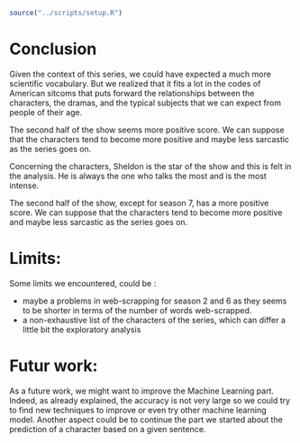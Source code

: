 
```r
source("../scripts/setup.R")
```


# Conclusion 
Given the context of this series, we could have expected a much more scientific vocabulary. But we realized that it fits a lot in the codes of American sitcoms that puts forward the relationships between the characters, the dramas, and the typical subjects that we can expect from people of their age. 

The second half of the show seems more positive score. We can suppose that the characters tend to become more positive and maybe less sarcastic as the series goes on.

Concerning the characters, Sheldon is the star of the show and this is felt in the analysis. He is always the one who talks the most and is the most intense.

The second half of the show, except for season 7, has a more positive score. We can suppose that the characters tend to become more positive and maybe less sarcastic as the series goes on. 

# Limits:
Some limits we encountered, could be : 

- maybe a problems in web-scrapping for season 2 and 6 as they seems to be shorter in terms of the number of words web-scrapped.
- a non-exhaustive list of the characters of the series, which can differ a little bit the exploratory analysis

# Futur work: 
As a future work, we might want to improve the Machine Learning part. Indeed, as already explained, the accuracy is not very large so we could try to find new techniques to improve or even try other machine learning model. Another aspect could be to continue the part we started about the prediction of a character based on a given sentence. 







